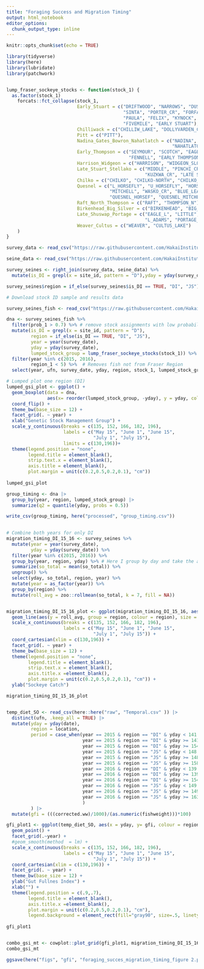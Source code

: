 ```yaml
---
title: "Foraging Success and Migration Timing"
output: html_notebook
editor_options: 
  chunk_output_type: inline
---
```


```r
knitr::opts_chunk$set(echo = TRUE)

library(tidyverse)
library(here)
library(lubridate)
library(patchwork)


lump_fraser_sockeye_stocks <- function(stock_1) {
  as.factor(stock_1)
    forcats::fct_collapse(stock_1,
                          Early_Stuart = c("DRIFTWOOD", "NARROWS", "DUST", "BIVOUAC", "ROSSETTE",
                                           "SINTA", "PORTER_CR", "FORFAR", "BLACKWATER", "GLUSKIE",
                                           "PAULA", "FELIX", "KYNOCK", "HUDSON_BAY", "SANDPOINT",
                                           "FIVEMILE", "EARLY STUART"),
                          Chilliwack = c("CHILLIW_LAKE", "DOLLYVARDEN_CR"),
                          Pitt = c("PITT"),
                          Nadina_Gates_Bowron_Nahatlatch = c("NADINA", "GATES_CR", "BOWRON",
                                                             "NAHATLATCH"),
                          Early_Thompson = c("SEYMOUR", "SCOTCH", "EAGLE", "U_ADAMS", "CAYENNE",
                                             "FENNELL", "EARLY THOMPSON"),
                          Harrison_Widgeon = c("HARRISON", "WIDGEON_SLOUGH"),
                          Late_Stuart_Stellako = c("MIDDLE", "PINCHI_CR", "TACHIE", "STELLAKO",
                                                   "KUZKWA_CR", "LATE STUART"),
                          Chilko = c("CHILKO", "CHILKO-NORTH", "CHILKO_SOUTH"),
                          Quesnel = c("L_HORSEFLY", "U_HORSEFLY", "HORSEFLY", "MCKINLEY",
                                      "MITCHELL", "WASKO_CR", "BLUE_LEAD_CK", "QUESNEL_DECEPT",
                                      "QUESNEL_HORSEF", "QUESNEL_MITCHE", "ROARING", "QUESNEL"),
                          Raft_North_Thompson = c("RAFT", "THOMPSON_N"),
                          Birkenhead_Big_Silver = c("BIRKENHEAD", "BIG_SILVER"),
                          Late_Shuswap_Portage = c("EAGLE_L", "LITTLE", "L_SHUSWAP", "MIDDLESHUSWAP",
                                                   "L_ADAMS", "PORTAGE_CR", "LATE SHUSWAP", "SHUSWAP"),
                          Weaver_Cultus = c("WEAVER", "CULTUS_LAKE")
    )
}

survey_data <- read_csv("https://raw.githubusercontent.com/HakaiInstitute/jsp-data/master/supplemental_materials/tidy_data/survey_data.csv")

seine_data <- read_csv("https://raw.githubusercontent.com/HakaiInstitute/jsp-data/master/supplemental_materials/tidy_data/seine_data.csv")

survey_seines <- right_join(survey_data, seine_data) %>% 
  mutate(is_DI = grepl(x = site_id, pattern = "D"),yday = yday(survey_date))

survey_seines$region = if_else(survey_seines$is_DI == TRUE, "DI", "JS")

```

```r
# Download stock ID sample and results data

survey_seines_fish <- read_csv("https://raw.githubusercontent.com/HakaiInstitute/jsp-data/2d398b3f906915ba88ed6f5fae3022e2e73082fb/jsp_catch_and_bio_data_complete.csv", guess_max = 20000)

dna <- survey_seines_fish %>% 
  filter(prob_1 > 0.7) %>% # remove stock assignments with low probabilities
  mutate(is_DI = grepl(x = site_id, pattern = "D"),
         region = if_else(is_DI == TRUE, "DI", "JS"),
         year = year(survey_date),
         yday = yday(survey_date),
         lumped_stock_group = lump_fraser_sockeye_stocks(stock_1)) %>% 
  filter(year %in% c(2015, 2016),
         region_1 < 5) %>%  # Removes fish not from Fraser Region  
  select(year, ufn, survey_date, yday, region, stock_1, lumped_stock_group)

```


```r

# Lumped plot one region (DI)
lumped_gsi_plot <- ggplot() +
  geom_boxplot(data = dna, 
               aes(x= reorder(lumped_stock_group, -yday), y = yday, colour = region))+ 
  coord_flip() +
  theme_bw(base_size = 12) + 
  facet_grid(. ~ year) +
  xlab("Genetic Stock Management Group") +
  scale_y_continuous(breaks = c(135, 152, 166, 182, 196), 
                     labels = c("May 15", "June 1", "June 15", 
                                "July 1", "July 15"),
                     limits = c(130,196))+
  theme(legend.position = "none",
        legend.title = element_blank(),
        strip.text.x = element_blank(),
        axis.title = element_blank(),
        plot.margin = unit(c(0.2,0.5,0.2,0.1), "cm"))  
  
lumped_gsi_plot

group_timing <- dna |> 
  group_by(year, region, lumped_stock_group) |> 
  summarize(q2 = quantile(yday, probs = 0.5))

write_csv(group_timing, here("processed", "group_timing.csv"))
  
```

```r

# Combine both years for only DI
migration_timing_DI_15_16 <- survey_seines %>% 
  mutate(year = year(survey_date),
         yday = yday(survey_date)) %>% 
  filter(year %in% c(2015, 2016)) %>% 
  group_by(year, region, yday) %>% # Here I group by day and take the average of the catches for each day. 
  summarize(so_total = mean(so_total)) %>% 
  ungroup() %>% 
  select(yday, so_total, region, year) %>% 
  mutate(year = as_factor(year)) %>% 
  group_by(region) %>% 
  mutate(roll_avg = zoo::rollmean(so_total, k = 7, fill = NA))


migration_timing_DI_15_16_plot <- ggplot(migration_timing_DI_15_16, aes(x=yday)) +
  geom_line(aes(y = roll_avg, group = region, colour = region), size = .75) +
  scale_x_continuous(breaks = c(135, 152, 166, 182, 196), 
                     labels = c("May 15", "June 1", "June 15", 
                                "July 1", "July 15")) +
  coord_cartesian(xlim = c(130,196)) +
  facet_grid(. ~ year) +
  theme_bw(base_size = 12) +
  theme(legend.position = "none",
        legend.title = element_blank(),
        strip.text.x = element_blank(),
        axis.title.x =element_blank(),
        plot.margin = unit(c(0.2,0.5,0.2,0.1), "cm")) +
  ylab("Sockeye Catch")

migration_timing_DI_15_16_plot


temp_diet_SO <- read_csv(here::here("raw", "Temporal.csv" )) |> 
  distinct(ufn, .keep_all = TRUE) |> 
  mutate(yday = yday(date),
         region = location,
         period = case_when(year == 2015 & region == "DI" & yday < 141 ~ "early",
                            year == 2015 & region == "DI" & yday >= 141 & yday < 154 ~ "peak",
                            year == 2015 & region == "DI" & yday >= 154 ~ "late",
                            year == 2015 & region == "JS" & yday < 148 ~ "early",
                            year == 2015 & region == "JS" & yday >= 148 & yday < 158 ~ "peak",
                            year == 2015 & region == "JS" & yday >= 158 ~ "late",
                            year == 2016 & region == "DI" & yday < 139 ~ "early",
                            year == 2016 & region == "DI" & yday >= 139 & yday < 154 ~ "peak",
                            year == 2016 & region == "DI" & yday >= 154 ~ "late",
                            year == 2016 & region == "JS" & yday < 149 ~ "early",
                            year == 2016 & region == "JS" & yday >= 149 & yday < 163 ~ "peak",
                            year == 2016 & region == "JS" & yday >= 163 ~ "late"
                            )
         ) |> 
  mutate(gfi = (((corrected.ww)/1000)/(as.numeric(fishweight)))*100)

gfi_plot1 <- ggplot(temp_diet_SO, aes(x = yday, y= gfi, colour = region)) +
  geom_point() +
  facet_grid(.~year) +
  #geom_smooth(method  = lm) +
  scale_x_continuous(breaks = c(135, 152, 166, 182, 196), 
                     labels = c("May 15", "June 1", "June 15", 
                                "July 1", "July 15")) +
  coord_cartesian(xlim = c(130,196)) +
  facet_grid(. ~ year) +
  theme_bw(base_size = 12) +
  ylab("Gut Fullnes Index") +
  xlab("") +
  theme(legend.position = c(.9,.7),
        legend.title = element_blank(),
        axis.title.x =element_blank(),
        plot.margin = unit(c(0.2,0.5,0.2,0.1), "cm"),
        legend.background = element_rect(fill="gray90", size=.5, linetype="solid"))
  
gfi_plot1


combo_gsi_mt <- cowplot::plot_grid(gfi_plot1, migration_timing_DI_15_16_plot, lumped_gsi_plot, ncol = 1, axis = "lr", align = "v")
combo_gsi_mt

ggsave(here("figs", "gfi", "foraging_succes_migration_timing_figure 2.pdf"), width = 19, height = 16, units = "cm")


```

